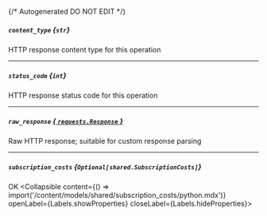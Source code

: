 {/* Autogenerated DO NOT EDIT  */}

##### `content_type` *{`str`}*
HTTP response content type for this operation

---
##### `status_code` *{`int`}*
HTTP response status code for this operation

---
##### `raw_response` [*{ `requests.Response` }*](https://requests.readthedocs.io/en/latest/api/#requests.Response)
Raw HTTP response; suitable for custom response parsing

---
##### `subscription_costs` *{`Optional[shared.SubscriptionCosts]`}*
OK
<Collapsible content={() => import('/content/models/shared/subscription_costs/python.mdx')} openLabel={Labels.showProperties} closeLabel={Labels.hideProperties}>
</Collapsible>


